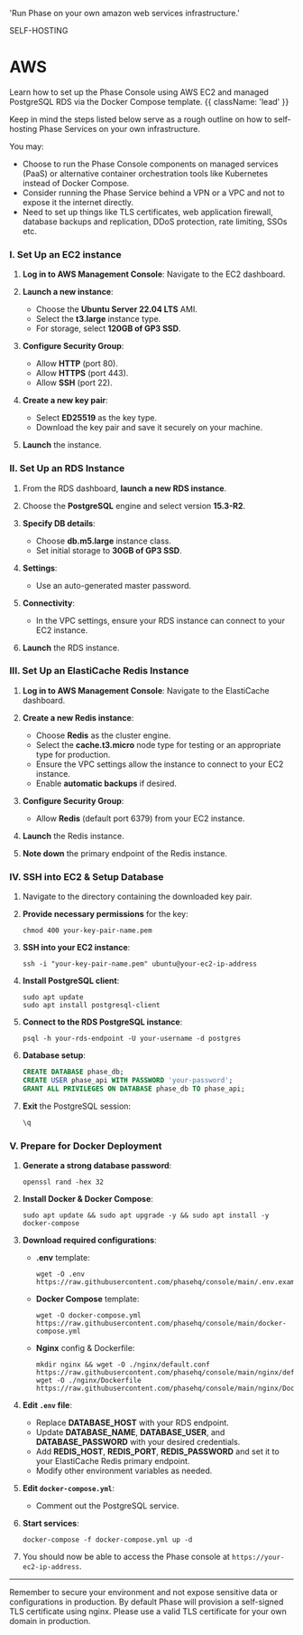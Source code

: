 
  'Run Phase on your own amazon web services infrastructure.'

<Tag variant="small">SELF-HOSTING</Tag>

# AWS

Learn how to set up the Phase Console using AWS EC2 and managed PostgreSQL RDS via the Docker Compose template. {{ className: 'lead' }}

Keep in mind the steps listed below serve as a rough outline on how to self-hosting Phase Services on your own infrastructure.

You may:

- Choose to run the Phase Console components on managed services (PaaS) or alternative container orchestration tools like Kubernetes instead of Docker Compose.
- Consider running the Phase Service behind a VPN or a VPC and not to expose it the internet directly.
- Need to set up things like TLS certificates, web application firewall, database backups and replication, DDoS protection, rate limiting, SSOs etc.

### I. Set Up an EC2 instance

1. **Log in to AWS Management Console**:
   Navigate to the EC2 dashboard.

2. **Launch a new instance**:

   - Choose the **Ubuntu Server 22.04 LTS** AMI.
   - Select the **t3.large** instance type.
   - For storage, select **120GB of GP3 SSD**.

3. **Configure Security Group**:

   - Allow **HTTP** (port 80).
   - Allow **HTTPS** (port 443).
   - Allow **SSH** (port 22).

4. **Create a new key pair**:

   - Select **ED25519** as the key type.
   - Download the key pair and save it securely on your machine.

5. **Launch** the instance.

### II. Set Up an RDS Instance

1. From the RDS dashboard, **launch a new RDS instance**.
2. Choose the **PostgreSQL** engine and select version **15.3-R2**.

3. **Specify DB details**:

   - Choose **db.m5.large** instance class.
   - Set initial storage to **30GB of GP3 SSD**.

4. **Settings**:

   - Use an auto-generated master password.

5. **Connectivity**:

   - In the VPC settings, ensure your RDS instance can connect to your EC2 instance.

6. **Launch** the RDS instance.

### III. Set Up an ElastiCache Redis Instance

1. **Log in to AWS Management Console**:
   Navigate to the ElastiCache dashboard.

2. **Create a new Redis instance**:

   - Choose **Redis** as the cluster engine.
   - Select the **cache.t3.micro** node type for testing or an appropriate type for production.
   - Ensure the VPC settings allow the instance to connect to your EC2 instance.
   - Enable **automatic backups** if desired.

3. **Configure Security Group**:

   - Allow **Redis** (default port 6379) from your EC2 instance.

4. **Launch** the Redis instance.

5. **Note down** the primary endpoint of the Redis instance.

### IV. SSH into EC2 & Setup Database

1. Navigate to the directory containing the downloaded key pair.
2. **Provide necessary permissions** for the key:

   ```fish
   chmod 400 your-key-pair-name.pem
   ```

3. **SSH into your EC2 instance**:

   ```fish
   ssh -i "your-key-pair-name.pem" ubuntu@your-ec2-ip-address
   ```

4. **Install PostgreSQL client**:

   ```fish
   sudo apt update
   sudo apt install postgresql-client
   ```

5. **Connect to the RDS PostgreSQL instance**:

   ```fish
   psql -h your-rds-endpoint -U your-username -d postgres
   ```

6. **Database setup**:

   ```sql
   CREATE DATABASE phase_db;
   CREATE USER phase_api WITH PASSWORD 'your-password';
   GRANT ALL PRIVILEGES ON DATABASE phase_db TO phase_api;
   ```

7. **Exit** the PostgreSQL session:
   ```sql
   \q
   ```

### V. Prepare for Docker Deployment

1. **Generate a strong database password**:

   ```fish
   openssl rand -hex 32
   ```

2. **Install Docker & Docker Compose**:

   ```fish
   sudo apt update && sudo apt upgrade -y && sudo apt install -y docker-compose
   ```

3. **Download required configurations**:

   - **.env** template:

     ```fish
     wget -O .env https://raw.githubusercontent.com/phasehq/console/main/.env.example
     ```

   - **Docker Compose** template:

     ```fish
     wget -O docker-compose.yml https://raw.githubusercontent.com/phasehq/console/main/docker-compose.yml
     ```

   - **Nginx** config & Dockerfile:
     ```fish
     mkdir nginx && wget -O ./nginx/default.conf https://raw.githubusercontent.com/phasehq/console/main/nginx/default.conf
     wget -O ./nginx/Dockerfile  https://raw.githubusercontent.com/phasehq/console/main/nginx/Dockerfile
     ```

4. **Edit `.env` file**:

   - Replace **DATABASE_HOST** with your RDS endpoint.
   - Update **DATABASE_NAME**, **DATABASE_USER**, and **DATABASE_PASSWORD** with your desired credentials.
   - Add **REDIS_HOST**, **REDIS_PORT**, **REDIS_PASSWORD** and set it to your ElastiCache Redis primary endpoint.
   - Modify other environment variables as needed.

5. **Edit `docker-compose.yml`**:

   - Comment out the PostgreSQL service.

6. **Start services**:

   ```fish
   docker-compose -f docker-compose.yml up -d
   ```

7. You should now be able to access the Phase console at `https://your-ec2-ip-address`.

---

Remember to secure your environment and not expose sensitive data or configurations in production. By default Phase will provision a self-signed TLS certificate using nginx. Please use a valid TLS certificate for your own domain in production.
